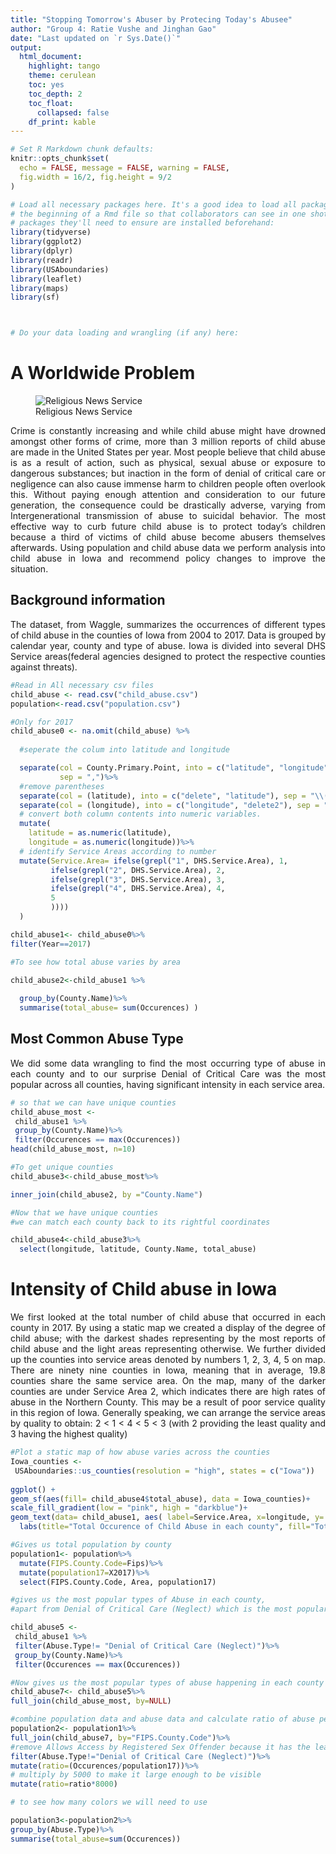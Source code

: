 ---
title: "Stopping Tomorrow's Abuser by Protecing Today's Abusee"
author: "Group 4: Ratie Vushe and Jinghan Gao"
date: "Last updated on `r Sys.Date()`"
output: 
  html_document:
    highlight: tango
    theme: cerulean
    toc: yes
    toc_depth: 2
    toc_float:
      collapsed: false
    df_print: kable
---   
<style>
body {
text-align: justify}
</style>


```{r, echo=FALSE, message=FALSE, warning=FALSE}
# Set R Markdown chunk defaults:
knitr::opts_chunk$set(
  echo = FALSE, message = FALSE, warning = FALSE, 
  fig.width = 16/2, fig.height = 9/2
)
```


```{r}
# Load all necessary packages here. It's a good idea to load all packages at 
# the beginning of a Rmd file so that collaborators can see in one shot all
# packages they'll need to ensure are installed beforehand:
library(tidyverse)
library(ggplot2)
library(dplyr)
library(readr)
library(USAboundaries)
library(leaflet)
library(maps)
library(sf)



# Do your data loading and wrangling (if any) here:

```


# A Worldwide Problem 

![Religious News Service](https://religionnews.com/wp-content/uploads/2016/02/child-abuse.jpg)


Crime is constantly increasing and while child abuse might have drowned amongst other forms of crime, more than 3 million reports of child abuse are made in the United States per year. Most people believe that child abuse is as a result of action, such as physical, sexual abuse or exposure to dangerous substances; but inaction in the form of denial of critical care or negligence can also cause immense harm to children people often overlook this. Without paying enough attention and consideration to our future generation, the consequence could be drastically adverse, varying from Intergenerational transmission of abuse to suicidal behavior. The most effective way to curb future child abuse is to protect today’s children because a third of victims of child abuse become abusers themselves afterwards. Using population and child abuse data we perform analysis into child abuse in Iowa and recommend policy changes to improve the situation.

## Background information
The dataset, from Waggle, summarizes the occurrences of different types of child abuse in the counties of Iowa from 2004 to 2017. Data is grouped by calendar year, county and type of abuse. Iowa is divided into several DHS Service areas(federal agencies designed to protect the respective counties against threats).

```{r}
#Read in All necessary csv files
child_abuse <- read.csv("child_abuse.csv")
population<-read.csv("population.csv")

```




```{r}
#Only for 2017
child_abuse0 <- na.omit(child_abuse) %>%
  
  #seperate the colum into latitude and longitude

  separate(col = County.Primary.Point, into = c("latitude", "longitude"), 
           sep = ",")%>%
  #remove parentheses
  separate(col = (latitude), into = c("delete", "latitude"), sep = "\\(")%>%
  separate(col = (longitude), into = c("longitude", "delete2"), sep = "\\)") %>% 
  # convert both column contents into numeric variables.
  mutate(
    latitude = as.numeric(latitude),
    longitude = as.numeric(longitude))%>%
  # identify Service Areas according to number
  mutate(Service.Area= ifelse(grepl("1", DHS.Service.Area), 1,
         ifelse(grepl("2", DHS.Service.Area), 2,
         ifelse(grepl("3", DHS.Service.Area), 3,
         ifelse(grepl("4", DHS.Service.Area), 4,
         5
         ))))
  )
```
```{r}
child_abuse1<- child_abuse0%>%
filter(Year==2017)
```

```{r}
#To see how total abuse varies by area

child_abuse2<-child_abuse1 %>%
  
  group_by(County.Name)%>%
  summarise(total_abuse= sum(Occurences) )

```
## Most Common Abuse Type

We did some data wrangling to find the most occurring type of abuse in each county and to our surprise Denial of Critical Care was the most popular across all counties, having significant intensity in each service area.
```{r}
# so that we can have unique counties
child_abuse_most <-
 child_abuse1 %>%
 group_by(County.Name)%>%
 filter(Occurences == max(Occurences))
head(child_abuse_most, n=10)
```

```{r}
#To get unique counties
child_abuse3<-child_abuse_most%>%

inner_join(child_abuse2, by ="County.Name")

```

```{r}
#Now that we have unique counties
#we can match each county back to its rightful coordinates

child_abuse4<-child_abuse3%>%
  select(longitude, latitude, County.Name, total_abuse)
```

# Intensity of Child abuse in Iowa

We first looked at the total number of child abuse that occurred in each county in 2017. By using a static map we created a display of the degree of child abuse; with the darkest shades representing by the most reports of child abuse and the light areas representing otherwise. We further divided up the counties into service areas denoted by numbers 1, 2, 3, 4, 5 on map. There are ninety nine counties in Iowa, meaning that in average, 19.8 counties share the same service area. On the map, many of the darker counties are under Service Area 2, which indicates there are high rates of abuse in the Northern County. This may be a result of poor service quality in this region of Iowa. Generally speaking, we can arrange the service areas by quality to obtain: 2 < 1 < 4 < 5 < 3 (with 2 providing the least quality and 3 having the highest quality)
  
```{r}
#Plot a static map of how abuse varies across the counties
Iowa_counties <-
 USAboundaries::us_counties(resolution = "high", states = c("Iowa"))
 
ggplot() + 
geom_sf(aes(fill= child_abuse4$total_abuse), data = Iowa_counties)+ 
scale_fill_gradient(low = "pink", high = "darkblue")+   
geom_text(data= child_abuse1, aes( label=Service.Area, x=longitude, y= latitude), size=5) +
  labs(title="Total Occurence of Child Abuse in each county", fill="Total Abuse")
```

```{r}
#Gives us total population by county
population1<- population%>%
  mutate(FIPS.County.Code=Fips)%>%
  mutate(population17=X2017)%>%
  select(FIPS.County.Code, Area, population17)
```

```{r}
#gives us the most popular types of Abuse in each county,
#apart from Denial of Critical Care (Neglect) which is the most popular in all the states.

child_abuse5 <-
 child_abuse1 %>%
 filter(Abuse.Type!= "Denial of Critical Care (Neglect)")%>%
 group_by(County.Name)%>%
 filter(Occurences == max(Occurences))

```

```{r}
#Now gives us the most popular types of abuse happening in each county including Denial of Critical Care (Neglect).
child_abuse7<- child_abuse5%>%
full_join(child_abuse_most, by=NULL)


```
```{r}
#combine population data and abuse data and calculate ratio of abuse per person in each county
population2<- population1%>%
full_join(child_abuse7, by="FIPS.County.Code")%>%
#remove Allows Access by Registered Sex Offender because it has the least count so that we only plot five tyoes of abuse, and it is pretty similar to sexual abuse
filter(Abuse.Type!="Denial of Critical Care (Neglect)")%>%
mutate(ratio=(Occurences/population17))%>%
# multiply by 5000 to make it large enough to be visible
mutate(ratio=ratio*8000)
```


```{r}
# to see how many colors we will need to use

population3<-population2%>%
group_by(Abuse.Type)%>%
summarise(total_abuse=sum(Occurences))
```

